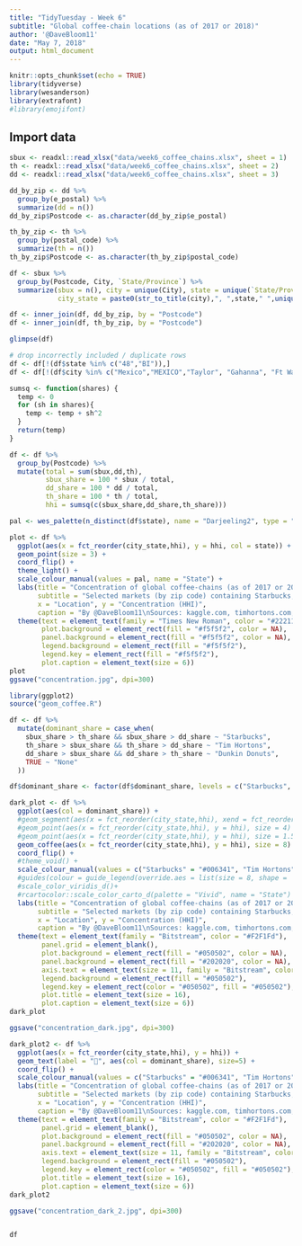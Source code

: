 ```yaml
---
title: "TidyTuesday - Week 6"
subtitle: "Global coffee-chain locations (as of 2017 or 2018)"
author: '@DaveBloom11'
date: "May 7, 2018"
output: html_document
---
```


```r
knitr::opts_chunk$set(echo = TRUE)
library(tidyverse)
library(wesanderson)
library(extrafont)
#library(emojifont)
```


## Import data
```r
sbux <- readxl::read_xlsx("data/week6_coffee_chains.xlsx", sheet = 1)
th <- readxl::read_xlsx("data/week6_coffee_chains.xlsx", sheet = 2)
dd <- readxl::read_xlsx("data/week6_coffee_chains.xlsx", sheet = 3)


```

```r

dd_by_zip <- dd %>% 
  group_by(e_postal) %>%
  summarize(dd = n())
dd_by_zip$Postcode <- as.character(dd_by_zip$e_postal)

th_by_zip <- th %>%
  group_by(postal_code) %>%
  summarize(th = n())
th_by_zip$Postcode <- as.character(th_by_zip$postal_code)

df <- sbux %>%
  group_by(Postcode, City, `State/Province`) %>%
  summarize(sbux = n(), city = unique(City), state = unique(`State/Province`),
            city_state = paste0(str_to_title(city),", ",state," ",unique(Postcode))) 

df <- inner_join(df, dd_by_zip, by = "Postcode")
df <- inner_join(df, th_by_zip, by = "Postcode")

glimpse(df)

# drop incorrectly included / duplicate rows
df <- df[!(df$state %in% c("48","BI")),]
df <- df[!(df$city %in% c("Mexico","MEXICO","Taylor", "Gahanna", "Ft Wayne")),]

```


```r

sumsq <- function(shares) {
  temp <- 0
  for (sh in shares){
    temp <- temp + sh^2
  }
  return(temp)
}

df <- df %>%
  group_by(Postcode) %>%
  mutate(total = sum(sbux,dd,th),
         sbux_share = 100 * sbux / total,
         dd_share = 100 * dd / total,
         th_share = 100 * th / total,
         hhi = sumsq(c(sbux_share,dd_share,th_share)))

```

```r

pal <- wes_palette(n_distinct(df$state), name = "Darjeeling2", type = "continuous")

plot <- df %>%
  ggplot(aes(x = fct_reorder(city_state,hhi), y = hhi, col = state)) +
  geom_point(size = 3) +
  coord_flip() +
  theme_light() +
  scale_colour_manual(values = pal, name = "State") +
  labs(title = "Concentration of global coffee-chains (as of 2017 or 2018)",
       subtitle = "Selected markets (by zip code) containing Starbucks, Tim Hortons, and Dunkin Donuts",
       x = "Location", y = "Concentration (HHI)",
       caption = "By @DaveBloom11\nSources: kaggle.com, timhortons.com, odditysoftware.com") +
  theme(text = element_text(family = "Times New Roman", color = "#22211d"),
        plot.background = element_rect(fill = "#f5f5f2", color = NA), 
        panel.background = element_rect(fill = "#f5f5f2", color = NA), 
        legend.background = element_rect(fill = "#f5f5f2"),
        legend.key = element_rect(fill = "#f5f5f2"),
        plot.caption = element_text(size = 6))
plot
ggsave("concentration.jpg", dpi=300)
```

```r
library(ggplot2)
source("geom_coffee.R")

df <- df %>% 
  mutate(dominant_share = case_when(
    sbux_share > th_share && sbux_share > dd_share ~ "Starbucks",
    th_share > sbux_share && th_share > dd_share ~ "Tim Hortons",
    dd_share > sbux_share && dd_share > th_share ~ "Dunkin Donuts",
    TRUE ~ "None"
  ))

df$dominant_share <- factor(df$dominant_share, levels = c("Starbucks", "Tim Hortons", "Dunkin Donuts", "None"))

dark_plot <- df %>%
  ggplot(aes(col = dominant_share)) +
  #geom_segment(aes(x = fct_reorder(city_state,hhi), xend = fct_reorder(city_state,hhi), y = 0, yend = hhi), size = 1) +
  #geom_point(aes(x = fct_reorder(city_state,hhi), y = hhi), size = 4) +
  #geom_point(aes(x = fct_reorder(city_state,hhi), y = hhi), size = 1.5, color = "#252525") +
  geom_coffee(aes(x = fct_reorder(city_state,hhi), y = hhi), size = 8) +
  coord_flip() +
  #theme_void() +
  scale_colour_manual(values = c("Starbucks" = "#006341", "Tim Hortons" = "#AC1F2D", "Dunkin Donuts" = "#F5821F","None" = "#DDDDDD"), name = "Coffee chain with\nhighest market share") +
  #guides(colour = guide_legend(override.aes = list(size = 8, shape = '\u2615'))) +
  #scale_color_viridis_d()+
  #rcartocolor::scale_color_carto_d(palette = "Vivid", name = "State") +
  labs(title = "Concentration of global coffee-chains (as of 2017 or 2018)",
       subtitle = "Selected markets (by zip code) containing Starbucks, Tim Hortons, and Dunkin Donuts",
       x = "Location", y = "Concentration (HHI)",
       caption = "By @DaveBloom11\nSources: kaggle.com, timhortons.com, odditysoftware.com") +
  theme(text = element_text(family = "Bitstream", color = "#F2F1Fd"),
        panel.grid = element_blank(),
        plot.background = element_rect(fill = "#050502", color = NA), 
        panel.background = element_rect(fill = "#202020", color = NA), 
        axis.text = element_text(size = 11, family = "Bitstream", color = "#F2F1Fd", hjust = 1),
        legend.background = element_rect(fill = "#050502"),
        legend.key = element_rect(color = "#050502", fill = "#050502"),
        plot.title = element_text(size = 16),
        plot.caption = element_text(size = 6))
dark_plot

ggsave("concentration_dark.jpg", dpi=300)

```

```r

dark_plot2 <- df %>%
  ggplot(aes(x = fct_reorder(city_state,hhi), y = hhi)) +
  geom_text(label = "", aes(col = dominant_share), size=5) +
  coord_flip() +
  scale_colour_manual(values = c("Starbucks" = "#006341", "Tim Hortons" = "#AC1F2D", "Dunkin Donuts" = "#F5821F","None" = "#BBBBBB"), name = "Coffee chain with\nhighest market share") +
  labs(title = "Concentration of global coffee-chains (as of 2017 or 2018)",
       subtitle = "Selected markets (by zip code) containing Starbucks, Tim Hortons, and Dunkin Donuts",
       x = "Location", y = "Concentration (HHI)",
       caption = "By @DaveBloom11\nSources: kaggle.com, timhortons.com, odditysoftware.com") +
  theme(text = element_text(family = "Bitstream", color = "#F2F1Fd"),
        panel.grid = element_blank(),
        plot.background = element_rect(fill = "#050502", color = NA), 
        panel.background = element_rect(fill = "#202020", color = NA), 
        axis.text = element_text(size = 11, family = "Bitstream", color = "#F2F1Fd", hjust = 1),
        legend.background = element_rect(fill = "#050502"),
        legend.key = element_rect(color = "#050502", fill = "#050502"),
        plot.title = element_text(size = 16),
        plot.caption = element_text(size = 6))
dark_plot2

ggsave("concentration_dark_2.jpg", dpi=300)



```



```r
df
```

